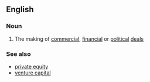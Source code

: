 ==English==

===Noun===
{{en-noun|-}}

# The making of [[commercial]], [[financial]] or [[political]] [[deal]]s

===See also===
*[[private equity]]
*[[venture capital]]